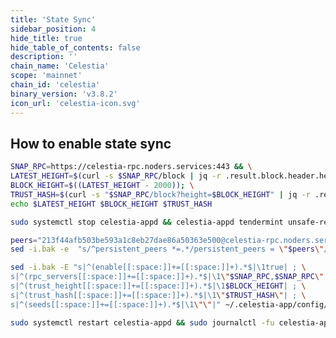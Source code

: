 ```yaml
---
title: 'State Sync'
sidebar_position: 4
hide_title: true
hide_table_of_contents: false
description: ''
chain_name: 'Celestia'
scope: 'mainnet'
chain_id: 'celestia'
binary_version: 'v3.8.2'
icon_url: 'celestia-icon.svg'
---
```



<PageTitle
  iconUrl="img/celestia-icon.svg"
  title="Celestia State Sync"
  chainId="celestia"
  version="v3.8.2"
/>

## How to enable state sync

```bash
SNAP_RPC=https://celestia-rpc.noders.services:443 && \
LATEST_HEIGHT=$(curl -s $SNAP_RPC/block | jq -r .result.block.header.height); \
BLOCK_HEIGHT=$((LATEST_HEIGHT - 2000)); \
TRUST_HASH=$(curl -s "$SNAP_RPC/block?height=$BLOCK_HEIGHT" | jq -r .result.block_id.hash) && \
echo $LATEST_HEIGHT $BLOCK_HEIGHT $TRUST_HASH
```

```bash
sudo systemctl stop celestia-appd && celestia-appd tendermint unsafe-reset-all --home ~/.celestia-app --keep-addr-book
```

```bash
peers="213f44afb503be593a1c8eb27dae86a50363e500@celestia-rpc.noders.services:11656"
sed -i.bak -e  "s/^persistent_peers *=.*/persistent_peers = \"$peers\"/" ~/.celestia-app/config/config.toml
```

```bash
sed -i.bak -E "s|^(enable[[:space:]]+=[[:space:]]+).*$|\1true| ; \
s|^(rpc_servers[[:space:]]+=[[:space:]]+).*$|\1\"$SNAP_RPC,$SNAP_RPC\"| ; \
s|^(trust_height[[:space:]]+=[[:space:]]+).*$|\1$BLOCK_HEIGHT| ; \
s|^(trust_hash[[:space:]]+=[[:space:]]+).*$|\1\"$TRUST_HASH\"| ; \
s|^(seeds[[:space:]]+=[[:space:]]+).*$|\1\"\"|" ~/.celestia-app/config/config.toml
```

```bash
sudo systemctl restart celestia-appd && sudo journalctl -fu celestia-appd --no-hostname -o cat
```
